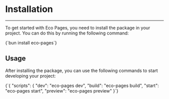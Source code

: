 
# Installation
---

To get started with Eco Pages, you need to install the package in your project. You can do this by running the following command:

<CodeBlock lang='bash'>
{`bun install eco-pages`}
</CodeBlock>

## Usage

After installing the package, you can use the following commands to start developing your project:

<CodeBlock lang='json'>
{`{
  "scripts": {
	"dev": "eco-pages dev",
	"build": "eco-pages build",
	"start": "eco-pages start",
	"preview": "eco-pages preview"
}`}
</CodeBlock>

